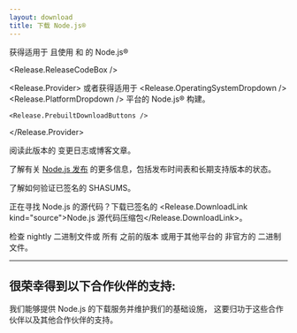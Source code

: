 ```yaml
---
layout: download
title: 下载 Node.js®
---
```


<section>
  获得适用于 <Release.OperatingSystemDropdown /> 且使用 <Release.InstallationMethodDropdown /> 和 <Release.PackageManagerDropdown /> 的 Node.js® <Release.VersionDropdown />

  <Release.ReleaseCodeBox />

  <Release.Provider>
    或者获得适用于 <Release.OperatingSystemDropdown /> <Release.PlatformDropdown /> 平台的 Node.js® 构建。

    <Release.PrebuiltDownloadButtons />
  </Release.Provider>
</section>

<section>
  阅读此版本的 <Release.ChangelogLink>变更日志</Release.ChangelogLink>或<Release.BlogPostLink>博客文章</Release.BlogPostLink>。

  了解有关 [Node.js 发布](/about/previous-releases) 的更多信息，包括发布时间表和长期支持版本的状态。

  了解如何<LinkWithArrow href="https://github.com/nodejs/node#verifying-binaries">验证</LinkWithArrow>已签名的 SHASUMS。

  正在寻找 Node.js 的源代码？下载已签名的 <Release.DownloadLink kind="source">Node.js 源代码压缩包</Release.DownloadLink>。

  检查 <LinkWithArrow href="https://nodejs.org/download/nightly/">nightly</LinkWithArrow> 二进制文件或
  所有 <Link href="/download/archive/current">之前的版本</Link>
  或用于其他平台的<LinkWithArrow href="https://unofficial-builds.nodejs.org/download/"> 非官方的 </LinkWithArrow>二进制文件。
</section>

---

<section className="mt-3">
  <h2 className="text-center">很荣幸得到以下合作伙伴的支持:</h2>

  <span className="text-center">
    我们能够提供 Node.js 的下载服务并维护我们的基础设施，
    这要归功于这些合作伙伴以及<Link href="/about/partners">其他合作伙伴</Link>的支持。
  </span>

  <div className="mt-4">
    <PartnersLogoList categories="infrastructure" />
  </div>
</section>
